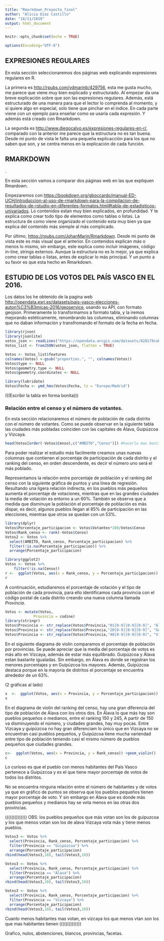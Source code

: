 ---
title: "Rmarkdown_Proyecto_final"
author: "Alicia Díaz Castillo"
date: "18/11/2019"
output: html_document
---

```{r setup, include=FALSE}
knitr::opts_chunk$set(echo = TRUE)
```

```{r enc, echo=FALSE, message=FALSE, warning=FALSE}
options(Encoding="UTF-8")
```
## EXPRESIONES REGULARES

En esta sección seleccionaremos dos páginas web explicando expresiones regulares en R.
 
La primera es <http://rpubs.com/ydmarinb/429756>, esta me gusta mucho, me parece que viene muy bien explicado y estructurado. Al empezar da una breve explicación sobre que son las expresiones regulares. Además, está estructurado de una manera para que el lector lo comprenda al momento, y si quiere algo en especial, solo tiene que pinchar en el índice. En cada parte viene con un ejemplo para enseñar como se usaría cada expresión. Y además está creado con Rmarkdown.

La segunda es <http://www.diegocalvo.es/expresiones-regulares-en-r/>, comparado con la anterior me parece que la estructura no es tan buena. Desde mi punto de vista le falta una pequeña explicacción para los que no saben que son, y se centra menos en la explicación de cada función. 
 

## RMARKDOWN
.

En esta sección vamos a comparar dos páginas web en las que expliquen Rmardown.

Empezaremos con <https://bookdown.org/gboccardo/manual-ED-UCH/introduccion-al-uso-de-rmarkdown-para-la-compilacion-de-resultados-de-rstudio-en-diferentes-formatos.html#tabla-de-estadisticos-univariados>. Lo contenidos estan muy bien explicados, en profundidad. Y te explica como crear todo tipo de elementos como tablas o listas. La estructura de como viene organizado el contenido esta muy bien ya que explica del contenido más siemple al más complicado.

Por último, <https://rpubs.com/JohanMarin/Rmarkdown>. Desde mi punto de vista este es más visual que el anterior. En contenidos explican más o menos lo mismo, sin embargo, este explica como incluir imágenes, código in-line, strings externos. Aunque la estructura no es lo mejor, ya que explica como crear tablas o listas, antes de explicar lo más principal. Y un punto a su favor es que esta hecho en Rmarkdown.

## ESTUDIO DE LOS VOTOS DEL PAÍS VASCO EN EL 2016.

Los datos los he obtenido de la pagina web <http://opendata.esri.es/datasets/pais-vasco-elecciones-auton%C3%B3micas-2016/geoservice>, usando su API, con formato geojson. Primeramente lo transformamos a formato tabla, y la iremos mejorando estéticamente, renombrando las columnas, eliminando columnas que no daban información y transfromando el formato de la fecha en fecha.

```{r json, echo=FALSE, message=FALSE, warning=FALSE}
library(rjson)
library(jsonlite)
votos_json <- readLines("https://opendata.arcgis.com/datasets/828179cabe6f479691b08560f41af197_0.geojson", encoding = "UTF-8")
Votos_list <- fromJSON(votos_json, flatten = TRUE)
```
```{r mej, echo=FALSE, message=FALSE, warning=FALSE}
Votos <- Votos_list$features
colnames(Votos) <-gsub("properties.", "", colnames(Votos))
Votos$type <- NULL
Votos$geometry.type <- NULL
Votos$geometry.coordinates <- NULL
```
```{r fecha, echo=FALSE, message=FALSE, warning=FALSE}
library(lubridate)
Votos$Fecha <- ymd_hms(Votos$Fecha, tz = "Europe/Madrid")
```
 (((Escribir la tabla en forma bonita)))
 
### Relación entre el censo y el número de votantes.
 
 En esta sección relacionaremos el número de población de cada distrito con el número de votantes. Como se puede observar en la siguiente tabla las ciudades más pobladas coinciden con las capitales de Álava, Guipúzcoa y Vizcaya.
 
```{r censo, echo=FALSE, message=FALSE, warning=FALSE}
head(Votos[order(-Votos$Censo),c("AMBITO","Censo")]) #hacerla mas bonita
```

Para poder realizar el estudio más facilmente creamos unas nuevas columnas que contienen el porcentaje de participación de cada distrito y el ranking del censo, en orden descendente, es decir el número uno será el más poblado. 

Representamos la relación entre porcentaje de población y el ranking del censo con la siguiente gráfica de puntos y una línea de regresión. Resultando una ligera relación indirecta, en los pueblos más pequeños aumenta el porcentaje de votaciones, mientras que en las grandes ciudades la media de votación es entorno a un 60%. También se observa que a medida que disminuye la población el porcentaje de población es más dispar, es decir, algunos pueblos llegan al 85% de participación en las elecciones, mientras que otros se quedan con un 53%.

```{r porc, echo=FALSE, message=FALSE, warning=FALSE}
library(dplyr)
Votos$Porcentaje_participacion <- Votos$Votantes*100/Votos$Censo
Votos$Rank_censo <- rank(-Votos$Censo)
Votos2 <- Votos %>%
  select(AMBITO, Rank_censo, Porcentaje_participacion) %>%
  filter(!is.na(Porcentaje_participacion)) %>%
  arrange(Porcentaje_participacion)
```
```{r plot, echo=FALSE, message=FALSE, warning=FALSE}
library(ggplot2)
Votos <- Votos %>%
    filter(!is.na(Censo)) 
r <-  ggplot(Votos, aes(x = Rank_censo, y = Porcentaje_participacion)) +geom_point() + geom_smooth(alpha = 0.5) 
r
``` 

A continuación, estudiaremos el porcentaje de votación y el tipo de población de cada provincia, para ello identificamos cada provincia con el código postal de cada distrito creando una nueva columna llamada _Provincia_. 
```{r provincia, echo=FALSE, message=FALSE, warning=FALSE}
Votos <- mutate(Votos,
             Provincia = codine) 
library(stringr)
Votos$Provincia <- str_replace(Votos$Provincia,"01[0-9][0-9][0-9]", "Álava")
Votos$Provincia <- str_replace(Votos$Provincia,"20[0-9][0-9][0-9]", "Guipúzcoa")
Votos$Provincia <- str_replace(Votos$Provincia,"48[0-9][0-9][0-9]", "Vizcaya")
```
En el siguiente diagrama de violin comparamos el porcentaje de población por provincias. Se puede apreciar que la media del porcentaje de votos es más alto en Vizcaya, además de estar más equilibrado. Guipúzcoa y Álava estan bastante igualadas. Sin embargo, en Álava es donde se registran los menores porcentajes y en Guipúzcoa los mayores. Además, Guipúzcoa destaca porque en la mayoría de distritos el porcentaje se encuentra alrededor de un 63%.

(2 gráficas al lado)

```{r violin, echo=FALSE, message=FALSE, warning=FALSE}
v  <-  ggplot(Votos, aes(x = Provincia, y = Porcentaje_participacion)) +geom_violin()
v
```

En el diagrama de violin del ranking del censo, hay una gran diferencia del tipo de población de Álava con los otros dos. En Álava lo que más hay son pueblos pequeños o medianos, entre el ranking 150 y 245, A partir de 150 va disminuyendo el número, y ciudades grandes, hay muy pocas. Entre Vizcaya y guipúzcoa no hay gran diferenciam lo único que en Vizcaya no se encuentran casi pueblos pequeños, y Guipúzcoa tiene mucha variendad entre tipo de población teniendo casi el mismo número de pueblos pequeños que ciudades grandes.


```{r censv, echo=FALSE, message=FALSE, warning=FALSE}
c<-  ggplot(Votos, aes(x = Provincia, y = Rank_censo)) +geom_violin()
c
```


Lo curioso es que el pueblo con menos habitantes del País Vasco pertenece a Guipúzcoa y es el que tiene mayor porcentaje de votos de todos los distritos.

No se encuentra ninguna relación entre el número de habitantes y de votos ya que en gráfico de puntos se observa que los pueblos pequeños tienen mayor porcentaje de voto. Y sin embargo en Álava que es donde más pueblos pequeños y medianos hay se vota menos en las otras dos provincias.

((((((()))))))
OBS: los pueblos pequeños que más votan son los de guipuzcoa y los que menos votan son los de alava
Vizcaya vota más y tiene menos pueblos.

```{r pueblos, echo=FALSE, message=FALSE, warning=FALSE}
Votos3 <- Votos %>%
  select(Provincia, Rank_censo, Porcentaje_participacion) %>%
  filter(Provincia == "Guipúzcoa") %>%
  arrange(Porcentaje_participacion)
rbind(head(Votos3,10), tail(Votos3,10))
```
```{r pueblos2, echo=FALSE, message=FALSE, warning=FALSE}
Votos3 <- Votos %>%
  select(Provincia, Rank_censo, Porcentaje_participacion) %>%
  filter(Provincia == "Álava") %>%
  arrange(Porcentaje_participacion)
rbind(head(Votos3,10), tail(Votos3,10))
```
```{r pueblos3, echo=FALSE, message=FALSE, warning=FALSE}
Votos3 <- Votos %>%
  select(Provincia, Rank_censo, Porcentaje_participacion) %>%
  filter(Provincia == "Vizcaya") %>%
  arrange(Porcentaje_participacion)
rbind(head(Votos3,10), tail(Votos3,10))
```
Cuanto menos habitantes mas votan, en vizcaya los que menos vtan son los que mas habitantes tienen
((((((()))))))

Grafico, nulos, abstenciones, blancos, provincias, facetas.

